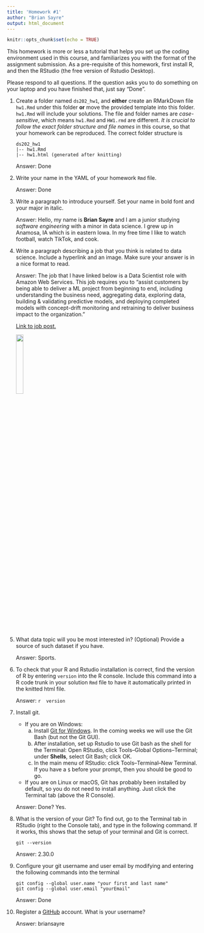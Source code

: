 ```yaml
---
title: 'Homework #1'
author: "Brian Sayre"
output: html_document
---
```


```r
knitr::opts_chunk$set(echo = TRUE)
```

This homework is more or less a tutorial that helps you set up the coding environment used in this course, and familiarizes you with the format of the assignment submission. 
As a pre-requisite of this homework, first install R, and then the RStudio (the free version of Rstudio Desktop). 

Please respond to all questions. If the question asks you to do something on your laptop and you have finished that, just say "Done". 

1. Create a folder named `ds202_hw1`, and **either** create an RMarkDown file `hw1.Rmd` under this folder **or** move the provided template into this folder. `hw1.Rmd` will include your solutions. The file and folder names are *case-sensitive*, which means `hw1.Rmd` and `HW1.rmd` are different. *It is crucial to follow the exact folder structure and file names* in this course, so that your homework can be reproduced. The correct folder structure is

    ```
    ds202_hw1
    |-- hw1.Rmd
    |-- hw1.html (generated after knitting)
    ```
    
    Answer: Done

2. Write your name in the YAML of your homework `Rmd` file.

    Answer: Done

3. Write a paragraph to introduce yourself. Set your name in bold font and your major in italic. 

    Answer: Hello, my name is **Brian Sayre** and I am a junior studying *software engineering* with a minor in data science. I grew up in Anamosa, IA which is in eastern Iowa. In my free time I like to watch football, watch TikTok, and cook.
  
4. Write a paragraph describing a job that you think is related to data science. Include a hyperlink and an image. Make sure your answer is in a nice format to read. 

    Answer: The job that I have linked below is a Data Scientist role with Amazon Web Services. This job requires you to "assist customers by being able to deliver a ML project from beginning to end, including understanding the business need, aggregating data, exploring data, building & validating predictive models, and deploying completed models with concept-drift monitoring and retraining to deliver business impact to the organization."  
      
    [Link to job post.](https://www.google.com/search?client=firefox-b-1-d&q=data+science+job+in+des+moines+iowa&ibp=htl;jobs&sa=X&ved=2ahUKEwimmt6JlLruAhVBBs0KHSsDBHYQkd0GMAF6BAgHEAE#fpstate=tldetail&htivrt=jobs&htiq=data+science+job+in+des+moines+iowa&htidocid=lN63bs1a-YLgfcEUAAAAAA%3D%3D)  
      
    ![](https://thewealthmosaic.s3.amazonaws.com/media/Logo_Amazon_Web_Services_2.png){width=20%}  

5. What data topic will you be most interested in? (Optional) Provide a source of such dataset if you have.

    Answer: Sports.
  
6. To check that your R and Rstudio installation is correct, find the version of R by entering `version` into the R console. Include this command into a R code trunk in your solution `Rmd` file to have it automatically printed in the knitted html file. 

    Answer: 
    ```r
    version 
    ```
  
7. Install git. 
    - If you are on Windows: 
        a. Install [Git for Windows](https://gitforwindows.org/). In the coming weeks we will use the Git Bash (but not the Git GUI). 
        b. After installation, set up Rstudio to use Git bash as the shell for the Terminal: Open RStudio, click Tools--Global Options--Terminal; under **Shells**, select Git Bash; click OK. 
        c. In the main menu of RStudio: click Tools--Terminal--New Terminal. If you have a `$` before your prompt, then you should be good to go.
    - If you are on Linux or macOS, Git has probably been installed by default, so you do not need to install anything. Just click the Terminal tab (above the R Console).

    Answer: Done? Yes.
  
8. What is the version of your Git? To find out, go to the Terminal tab in RStudio (right to the Console tab), and type in the following command. If it works, this shows that the setup of your terminal and Git is correct. 
<!-- Then explore the bash command line and Git. -->

    ```
    git --version
    ```

    Answer: 2.30.0
  
9. Configure your git username and user email by modifying and entering the following commands into the terminal

    ```
    git config --global user.name "your first and last name"
    git config --global user.email "yourEmail"
    ```

    Answer: Done
  

10. Register a [GitHub](https://www.github.com) account. What is your username?

    Answer: briansayre